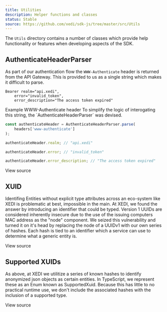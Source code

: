 ```yaml
---
title: Utilities
description: Helper functions and classes
status: Stable
source: https://github.com/xedi/sdk-js/tree/master/src/Utils
---
```



The <ExternalLink href="https://github.com/xedi/sdk-js/tree/master/src/Utils">`Utils`</ExternalLink> directory contains a number of classes which provide help functionality or features when developing aspects of the SDK.

## AuthenticateHeaderParser

As part of our <Link href="/architecture/authentication">authentication flow</Link> the <ExternalLink href="https://tools.ietf.org/html/rfc6750#page-9">`WWW-Authenticate` header</ExternalLink> is returned from the API Gateway. This is provided to us as a single string which makes it difficult to parse.
```
Bearer realm="api.xedi",
    error="invalid_token",
    error_description="The access token expired"
```
<Caption>Example WWW-Authenticate header</Caption>
<Text as="p" mb={3}>To simplify the logic of interogating this string, the `AuthenticateHeaderParser` was devised.</Text>

```javascript
const authenticateHeader = AuthenticateHeaderParser.parse(
    headers['www-authenticate']
);

authenticateHeader.realm; // "api.xedi"

authenticateHeader.error; // "invalid_token"

authenticateHeader.error_description; // "The access token expired"
```

<ExternalLink href="https://github.com/xedi/sdk-js/blob/master/src/Utils/AuthenticateHeaderParser.ts"><CodeIcon mr={1} />View source</ExternalLink>

## XUID

Identifing Entities without explicit type attributes across an eco-system like XEDI is problematic at best, impossible in the main. At XEDI, we found the answer by introducing an identifier that could be typed. <ExternalLink href="https://en.wikipedia.org/wiki/Universally_unique_identifier#Version_1_(date-time_and_MAC_address)">Version 1 UUIDs</ExternalLink> are considered inherently insecure due to the use of the issuing computers MAC address as the "node" component. We seized this vulnerability and turned it on it's head by replacing the node of a UUIDv1 with our own series of hashes. Each hash is tied to an identifier which a service can use to determine what a generic entity is.

<ExternalLink href="https://github.com/xedi/sdk-js/blob/master/src/Utils/Xuid.ts"><CodeIcon mr={1} />View source</ExternalLink>

## Supported XUIDs

As above, at XEDI we utilitize a series of known hashes to identify anonymized json objects as certain entities. In TypeScript, we represent these as an Enum known as SupportedXuid. Because this has little to no practical runtime use, we don't include the associated hashes with the inclusion of a supported type.

<ExternalLink href="https://github.com/xedi/sdk-js/blob/master/src/Utils/Xuid.ts"><CodeIcon mr={1} />View source</ExternalLink>
